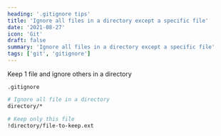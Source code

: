 ```yaml
---
heading: '.gitignore tips'
title: 'Ignore all files in a directory except a specific file'
date: '2021-08-27'
icon: 'Git'
draft: false
summary: 'Ignore all files in a directory except a specific file'
tags: ['git', 'gitignore']
---
```



Keep 1 file and ignore others in a directory

`.gitignore`

```bash {5} showLineNumbers
# Ignore all file in a directory
directory/*

# Keep only this file
!directory/file-to-keep.ext
```
